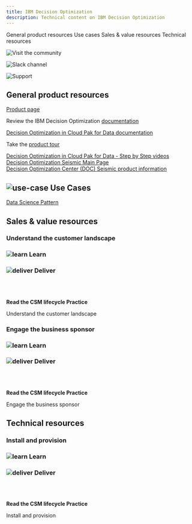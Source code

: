 ```yaml
---
title: IBM Decision Optimization
description: Technical content on IBM Decision Optimization
---
```



<AnchorLinks small>
<AnchorLink>General product resources</AnchorLink>
<AnchorLink>Use cases</AnchorLink>
<AnchorLink>Sales & value resources</AnchorLink>
<AnchorLink>Technical resources</AnchorLink>
</AnchorLinks>

<Row>
<Column colMd={3} colLg={3} noGutterMdLeft>
<ArticleCard
      subTitle="Visit the community"
      title="Data and AI community"
      href="https://w3.ibm.com/w3publisher/customersuccess/community-connections/data-and-ai-community">

![Visit the community](../images/community-icon.svg)

</ArticleCard>

</Column>
<Column colMd={3} colLg={3} noGutterMdLeft>
<ArticleCard
      subTitle="Slack channels"
      title="#csm-data-ai"
      href="https://ibm-cloud.slack.com/archives/C01L3NASBUJ">

![Slack channel](../images/slack-icon.svg)

</ArticleCard>

</Column>
<Column colMd={3} colLg={3} noGutterMdLeft>
<ArticleCard
      subTitle="Product support"
      title="IBM Cloud Pak for Data support"
      href="https://pages.github.ibm.com/csm-playbook/playbook/support/access-ibm-support#help-your-customer-get-issues-resolved">

![Support](../images/support-17.svg)

</ArticleCard>

</Column>
</Row>

<Row>
<Column>

## General product resources

<a href="https://www.ibm.com/analytics/decision-optimization" target='_blank' rel='noreferrer noopener'>Product page</a>

Review the IBM Decision Optimization <a href="https://www.ibm.com/docs/en/doc/3.9.0.0?topic=SSQVNT_3.9.0/ilog.odms.ide.odm.enterprise.help/ODME/ODMEhome.html" target='_blank' rel='noreferrer noopener'>documentation</a>

<a href="https://www.ibm.com/docs/en/cloud-paks/cp-data/3.0.1?topic=services-decision-optimization" target='_blank' rel='noreferrer noopener'>Decision Optimization in Cloud Pak for Data documentation</a>

Take the <a href="https://www.ibm.com/cloud/garage/dte/producttour/create-and-develop-optimization-model" target='_blank' rel='noreferrer noopener'>product tour</a>

<a href="https://community.ibm.com/community/user/datascience/blogs/alain-chabrier1/2021/01/12/decision-optimization-in-cloud-pak-for-data-step-b?CommunityKey=ab7de0fd-6f43-47a9-8261-33578a231bb7" target='_blank' rel='noreferrer noopener'>Decision Optimization in Cloud Pak for Data - Step by Step videos</a>
<br/>
<a href="https://ibm.seismic.com/Link/Folder/DCfa7ccdc" target='_blank' rel='noreferrer noopener'>Decision Optimization Seismic Main Page</a>
<br/>
<a href="https://ibm.seismic.com/Link/Folder/DCe666cf8" target='_blank' rel='noreferrer noopener'>Decision Optimization Center (DOC) Seismic product information</a>

</Column>
</Row>

<Row>
<Column>

## ![use-case](../images/use-case-14.svg) Use Cases

<a href="/data-ai/csm-data-ai-pattern-data-science">Data Science Pattern</a>

</Column>
</Row>

<Row>
<Column>

## Sales & value resources

### Understand the customer landscape

</Column>

<Column colMd={4} colLg={4}>

### ![learn](../images/learn.svg) Learn

</Column>

<Column colMd={4} colLg={4}>

### ![deliver](../images/deliver.svg) Deliver   

</Column>

<Column colMd={4} colLg={4}>

<br/>
<br/>

<Aside>

**Read the CSM lifecycle Practice**

<Link to="/onboard/understand-client-it-landscape" target='_blank' rel='noreferrer noopener'>Understand the customer landscape</Link>


</Aside>

</Column>

</Row>

<Row>

<Column>

### Engage the business sponsor

</Column>

<Column colMd={4} colLg={4}>

### ![learn](../images/learn.svg) Learn

</Column>

<Column colMd={4} colLg={4}>

### ![deliver](../images/deliver.svg) Deliver

</Column>

<Column colMd={4} colLg={4}>

<br/>
<br/>

<Aside>

**Read the CSM lifecycle Practice**

<Link to="/onboard/engage-business-sponsor" target='_blank' rel='noreferrer noopener'>Engage the business sponsor</Link>

</Aside>

</Column>

</Row>

<Row>

<Column>

## Technical resources

### Install and provision

</Column>

<Column colMd={4} colLg={4}>

### ![learn](../images/learn.svg) Learn

</Column>

<Column colMd={4} colLg={4}>

### ![deliver](../images/deliver.svg) Deliver

</Column>

<Column colMd={4} colLg={4}>

<br/>
<br/>

<Aside>

**Read the CSM lifecycle Practice**

<Link to="/deploy/install-provision" target='_blank' rel='noreferrer noopener'>Install and provision</Link>

</Aside>

</Column>

</Row> 
